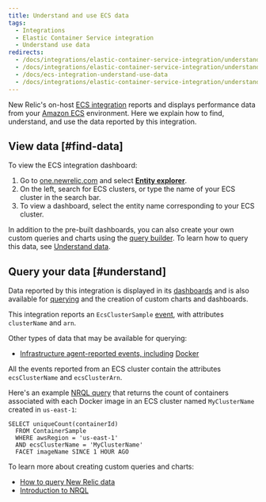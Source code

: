 ```yaml
---
title: Understand and use ECS data
tags:
  - Integrations
  - Elastic Container Service integration
  - Understand use data
redirects:
  - /docs/integrations/elastic-container-service-integration/understand-use-data/understand-use-data
  - /docs/integrations/elastic-container-service-integration/understand-use-data/elastic-container-service-integration-understand-use-data
  - /docs/ecs-integration-understand-use-data
  - /docs/integrations/elastic-container-service-integration/understand-use-data/ecs-integration-understand-use-data
---
```


New Relic's on-host [ECS integration](/docs/introduction-amazon-ecs-integration) reports and displays performance data from your [Amazon ECS](https://docs.aws.amazon.com/ecs/index.html) environment. Here we explain how to find, understand, and use the data reported by this integration.

## View data [#find-data]

To view the ECS integration dashboard:

1. Go to [one.newrelic.com](https://one.newrelic.com) and select [**Entity explorer**](/docs/new-relic-one/use-new-relic-one/ui-data/new-relic-one-entity-explorer-view-performance-across-apps-services-hosts).
2. On the left, search for ECS clusters, or type the name of your ECS cluster in the search bar.
3. To view a dashboard, select the entity name corresponding to your ECS cluster.

In addition to the pre-built dashboards, you can also create your own custom queries and charts using the [query builder](/docs/chart-builder/use-chart-builder/get-started/introduction-chart-builder). To learn how to query this data, see [Understand data](#understand).

## Query your data [#understand]

Data reported by this integration is displayed in its [dashboards](#find-data) and is also available for [querying](/docs/using-new-relic/data/understand-data/query-new-relic-data) and the creation of custom charts and dashboards.

This integration reports an `EcsClusterSample` [event](/docs/using-new-relic/data/understand-data/new-relic-data-types#events-new-relic), with attributes `clusterName` and `arn`.

Other types of data that may be available for querying:

* [Infrastructure agent-reported events, including](/docs/infrastructure/manage-your-data/data-instrumentation/default-infrastructure-events) [Docker](/docs/infrastructure/install-configure-manage-infrastructure/docker-installation/docker-instrumentation-infrastructure#docker-data)

All the events reported from an ECS cluster contain the attributes `ecsClusterName` and `ecsClusterArn`.

Here's an example [NRQL query](/docs/query-data/nrql-new-relic-query-language/getting-started/introduction-nrql) that returns the count of containers associated with each Docker image in an ECS cluster named `MyClusterName` created in `us-east-1`:

```
SELECT uniqueCount(containerId) 
  FROM ContainerSample 
  WHERE awsRegion = 'us-east-1' 
  AND ecsClusterName = 'MyClusterName' 
  FACET imageName SINCE 1 HOUR AGO
```

To learn more about creating custom queries and charts:

* [How to query New Relic data](/docs/using-new-relic/data/understand-data/query-new-relic-data)
* [Introduction to NRQL](/docs/query-data/nrql-new-relic-query-language/getting-started/introduction-nrql)

